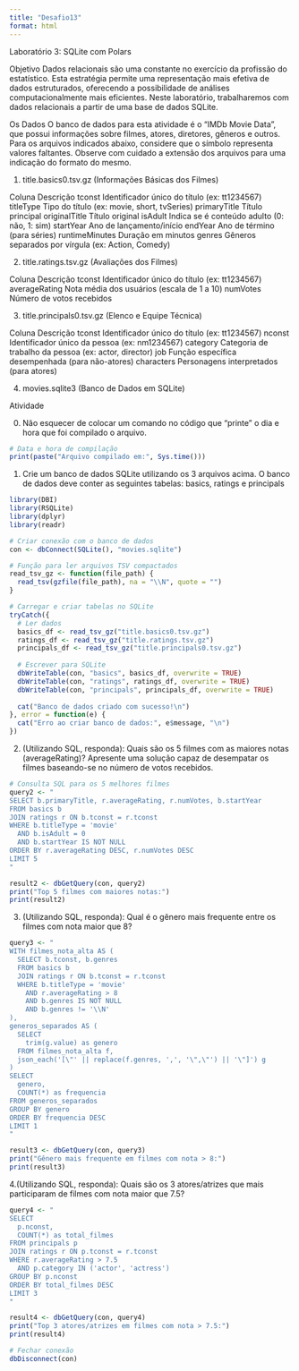 ---
title: "Desafio13"
format: html
---

Laboratório 3: SQLite com Polars

Objetivo
Dados relacionais são uma constante no exercício da profissão do estatístico. Esta estratégia permite uma representação mais efetiva de dados estruturados, oferecendo a possibilidade de análises computacionalmente mais eficientes. Neste laboratório, trabalharemos com dados relacionais a partir de uma base de dados SQLite.

Os Dados
O banco de dados para esta atividade é o “IMDb Movie Data”, que possui informações sobre filmes, atores, diretores, gêneros e outros. Para os arquivos indicados abaixo, considere que o símbolo \N representa valores faltantes. Observe com cuidado a extensão dos arquivos para uma indicação do formato do mesmo.

1. title.basics0.tsv.gz (Informações Básicas dos Filmes)

Coluna	Descrição
tconst	Identificador único do título (ex: tt1234567)
titleType	Tipo do título (ex: movie, short, tvSeries)
primaryTitle	Título principal
originalTitle	Título original
isAdult	Indica se é conteúdo adulto (0: não, 1: sim)
startYear	Ano de lançamento/início
endYear	Ano de término (para séries)
runtimeMinutes	Duração em minutos
genres	Gêneros separados por vírgula (ex: Action, Comedy)

2. title.ratings.tsv.gz (Avaliações dos Filmes)

Coluna	Descrição
tconst	Identificador único do título (ex: tt1234567)
averageRating	Nota média dos usuários (escala de 1 a 10)
numVotes	Número de votos recebidos

3. title.principals0.tsv.gz (Elenco e Equipe Técnica)

Coluna	Descrição
tconst	Identificador único do título (ex: tt1234567)
nconst	Identificador único da pessoa (ex: nm1234567)
category	Categoria de trabalho da pessoa (ex: actor, director)
job	Função específica desempenhada (para não-atores)
characters	Personagens interpretados (para atores)

4. movies.sqlite3 (Banco de Dados em SQLite)

Atividade

0. Não esquecer de colocar um comando no código que "printe" o dia e hora que foi compilado o arquivo.

```{r}
# Data e hora de compilação
print(paste("Arquivo compilado em:", Sys.time()))
```

1. Crie um banco de dados SQLite utilizando os 3 arquivos acima. O banco de dados deve conter as seguintes tabelas: basics, ratings e principals

```{r}
library(DBI)
library(RSQLite)
library(dplyr)
library(readr)

# Criar conexão com o banco de dados
con <- dbConnect(SQLite(), "movies.sqlite")

# Função para ler arquivos TSV compactados
read_tsv_gz <- function(file_path) {
  read_tsv(gzfile(file_path), na = "\\N", quote = "")
}

# Carregar e criar tabelas no SQLite
tryCatch({
  # Ler dados
  basics_df <- read_tsv_gz("title.basics0.tsv.gz")
  ratings_df <- read_tsv_gz("title.ratings.tsv.gz")
  principals_df <- read_tsv_gz("title.principals0.tsv.gz")
  
  # Escrever para SQLite
  dbWriteTable(con, "basics", basics_df, overwrite = TRUE)
  dbWriteTable(con, "ratings", ratings_df, overwrite = TRUE)
  dbWriteTable(con, "principals", principals_df, overwrite = TRUE)
  
  cat("Banco de dados criado com sucesso!\n")
}, error = function(e) {
  cat("Erro ao criar banco de dados:", e$message, "\n")
})
```


2. (Utilizando SQL, responda): Quais são os 5 filmes com as maiores notas (averageRating)? Apresente uma solução capaz de desempatar os filmes baseando-se no número de votos recebidos.

```{r}
# Consulta SQL para os 5 melhores filmes
query2 <- "
SELECT b.primaryTitle, r.averageRating, r.numVotes, b.startYear
FROM basics b
JOIN ratings r ON b.tconst = r.tconst
WHERE b.titleType = 'movie' 
  AND b.isAdult = 0
  AND b.startYear IS NOT NULL
ORDER BY r.averageRating DESC, r.numVotes DESC
LIMIT 5
"

result2 <- dbGetQuery(con, query2)
print("Top 5 filmes com maiores notas:")
print(result2)
```

3. (Utilizando SQL, responda): Qual é o gênero mais frequente entre os filmes com nota maior que 8?

```{r}
query3 <- "
WITH filmes_nota_alta AS (
  SELECT b.tconst, b.genres
  FROM basics b
  JOIN ratings r ON b.tconst = r.tconst
  WHERE b.titleType = 'movie'
    AND r.averageRating > 8
    AND b.genres IS NOT NULL
    AND b.genres != '\\N'
),
generos_separados AS (
  SELECT 
    trim(g.value) as genero
  FROM filmes_nota_alta f,
  json_each('[\"' || replace(f.genres, ',', '\",\"') || '\"]') g
)
SELECT 
  genero,
  COUNT(*) as frequencia
FROM generos_separados
GROUP BY genero
ORDER BY frequencia DESC
LIMIT 1
"

result3 <- dbGetQuery(con, query3)
print("Gênero mais frequente em filmes com nota > 8:")
print(result3)
```

4.(Utilizando SQL, responda): Quais são os 3 atores/atrizes que mais participaram de filmes com nota maior que 7.5?

```{r}
query4 <- "
SELECT 
  p.nconst,
  COUNT(*) as total_filmes
FROM principals p
JOIN ratings r ON p.tconst = r.tconst
WHERE r.averageRating > 7.5
  AND p.category IN ('actor', 'actress')
GROUP BY p.nconst
ORDER BY total_filmes DESC
LIMIT 3
"

result4 <- dbGetQuery(con, query4)
print("Top 3 atores/atrizes em filmes com nota > 7.5:")
print(result4)
```

```{r}
# Fechar conexão
dbDisconnect(con)
```
